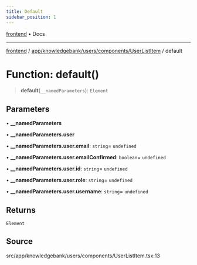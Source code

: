 ```yaml
---
title: Default
sidebar_position: 1
---
```


[frontend](../../../../../..) • Docs

***

[frontend](../../../../../..) / [app/knowledgebank/users/components/UserListItem](..) / default

# Function: default()

> **default**(`__namedParameters`): `Element`

## Parameters

• **\_\_namedParameters**

• **\_\_namedParameters.user**

• **\_\_namedParameters.user.email**: `string`= `undefined`

• **\_\_namedParameters.user.emailConfirmed**: `boolean`= `undefined`

• **\_\_namedParameters.user.id**: `string`= `undefined`

• **\_\_namedParameters.user.role**: `string`= `undefined`

• **\_\_namedParameters.user.username**: `string`= `undefined`

## Returns

`Element`

## Source

src/app/knowledgebank/users/components/UserListItem.tsx:13
